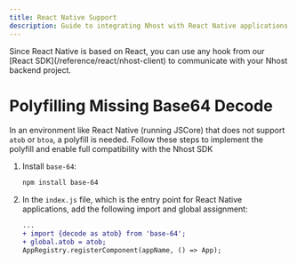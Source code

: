 ```yaml
---
title: React Native Support
description: Guide to integrating Nhost with React Native applications.
---
```


<Note>
  Since React Native is based on React, you can use any hook from our [React
  SDK](/reference/react/nhost-client) to communicate with your Nhost backend project.
</Note>

# Polyfilling Missing Base64 Decode

In an environment like React Native (running JSCore) that does not support `atob` or `btoa`, a polyfill is needed. Follow these steps to implement the polyfill and enable full compatibility with the Nhost SDK

1. Install `base-64`:

   ```sh
   npm install base-64
   ```

2. In the `index.js` file, which is the entry point for React Native applications, add the following import and global assignment:

   ```diff
   ...
   + import {decode as atob} from 'base-64';
   + global.atob = atob;
   AppRegistry.registerComponent(appName, () => App);
   ```
